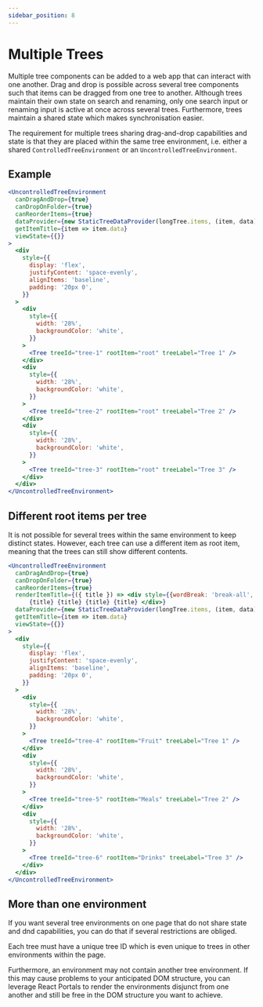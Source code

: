 ```yaml
---
sidebar_position: 8
---
```


# Multiple Trees

Multiple tree components can be added to a web app that can interact with one another. Drag and drop is possible
across several tree components such that items can be dragged from one tree to another. Although trees maintain
their own state on search and renaming, only one search input or renaming input is active at once across several
trees. Furthermore, trees maintain a shared state which makes synchronisation easier.

The requirement for multiple trees sharing drag-and-drop capabilities and state is that they are placed within the
same tree environment, i.e. either a shared `ControlledTreeEnvironment` or an `UncontrolledTreeEnvironment`.

## Example

```jsx live
<UncontrolledTreeEnvironment
  canDragAndDrop={true}
  canDropOnFolder={true}
  canReorderItems={true}
  dataProvider={new StaticTreeDataProvider(longTree.items, (item, data) => ({ ...item, data }))}
  getItemTitle={item => item.data}
  viewState={{}}
>
  <div
    style={{
      display: 'flex',
      justifyContent: 'space-evenly',
      alignItems: 'baseline',
      padding: '20px 0',
    }}
  >
    <div
      style={{
        width: '28%',
        backgroundColor: 'white',
      }}
    >
      <Tree treeId="tree-1" rootItem="root" treeLabel="Tree 1" />
    </div>
    <div
      style={{
        width: '28%',
        backgroundColor: 'white',
      }}
    >
      <Tree treeId="tree-2" rootItem="root" treeLabel="Tree 2" />
    </div>
    <div
      style={{
        width: '28%',
        backgroundColor: 'white',
      }}
    >
      <Tree treeId="tree-3" rootItem="root" treeLabel="Tree 3" />
    </div>
  </div>
</UncontrolledTreeEnvironment>
```

## Different root items per tree

It is not possible for several trees within the same environment to keep distinct states.
However, each tree can use a different item as root item, meaning that the trees can
still show different contents.

```jsx live
<UncontrolledTreeEnvironment
  canDragAndDrop={true}
  canDropOnFolder={true}
  canReorderItems={true}
  renderItemTitle={({ title }) => <div style={{wordBreak: 'break-all', display:'flex', whiteSpace: 'break-spaces !important', width: 50, height:'100% !important' }}>
      {title} {title} {title} {title} </div>}
  dataProvider={new StaticTreeDataProvider(longTree.items, (item, data) => ({ ...item, data }))}
  getItemTitle={item => item.data}
  viewState={{}}
>
  <div
    style={{
      display: 'flex',
      justifyContent: 'space-evenly',
      alignItems: 'baseline',
      padding: '20px 0',
    }}
  >
    <div
      style={{
        width: '28%',
        backgroundColor: 'white',
      }}
    >
      <Tree treeId="tree-4" rootItem="Fruit" treeLabel="Tree 1" />
    </div>
    <div
      style={{
        width: '28%',
        backgroundColor: 'white',
      }}
    >
      <Tree treeId="tree-5" rootItem="Meals" treeLabel="Tree 2" />
    </div>
    <div
      style={{
        width: '28%',
        backgroundColor: 'white',
      }}
    >
      <Tree treeId="tree-6" rootItem="Drinks" treeLabel="Tree 3" />
    </div>
  </div>
</UncontrolledTreeEnvironment>
```

## More than one environment

If you want several tree environments on one page that do not share state and dnd capabilities,
you can do that if several restrictions are obliged.

Each tree must have a unique tree ID which is even unique to trees in other environments
within the page.

Furthermore, an environment may not contain another tree environment. If this may cause problems
to your anticipated DOM structure, you can leverage React Portals to render the environments
disjunct from one another and still be free in the DOM structure you want to achieve.
